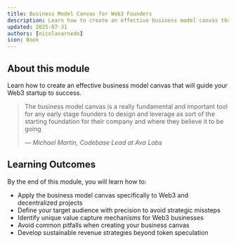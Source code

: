 ```yaml
---
title: Business Model Canvas for Web3 Founders
description: Learn how to create an effective business model canvas that will guide your Web3 startup to success
updated: 2025-07-31
authors: [nicolasarnedo]
icon: Book
---
```


## About this module
Learn how to create an effective business model canvas that will guide your Web3 startup to success.

<blockquote className="quote-card">
  <p>The business model canvas is a really fundamental and important tool for any early stage founders to design and leverage as sort of the starting foundation for their company and where they believe it to be going</p>
  <cite>— Michael Martin, Codebase Lead at Ava Labs</cite>
</blockquote>

## Learning Outcomes
By the end of this module, you will learn how to:
- Apply the business model canvas specifically to Web3 and decentralized projects
- Define your target audience with precision to avoid strategic missteps
- Identify unique value capture mechanisms for Web3 businesses
- Avoid common pitfalls when creating your business canvas
- Develop sustainable revenue strategies beyond token speculation
